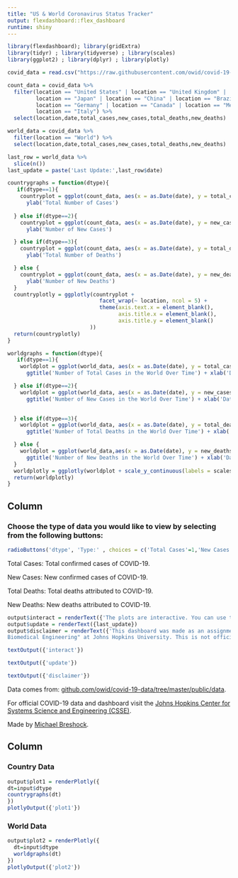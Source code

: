 ```yaml
---
title: "US & World Coronavirus Status Tracker"
output: flexdashboard::flex_dashboard
runtime: shiny
---
```


```r
library(flexdashboard); library(gridExtra)
library(tidyr) ; library(tidyverse) ; library(scales)
library(ggplot2) ; library(dplyr) ; library(plotly)
```

```r

covid_data = read.csv("https://raw.githubusercontent.com/owid/covid-19-data/master/public/data/owid-covid-data.csv")

count_data = covid_data %>%
  filter(location == "United States" | location == "United Kingdom" |  location == "India" |
         location == "Japan" | location == "China" | location == "Brazil" |
         location == "Germany" | location == "Canada" | location == "Mexico" |
         location == "Italy") %>%
  select(location,date,total_cases,new_cases,total_deaths,new_deaths)

world_data = covid_data %>%
  filter(location == "World") %>%
  select(location,date,total_cases,new_cases,total_deaths,new_deaths)

last_row = world_data %>% 
  slice(n())
last_update = paste('Last Update:',last_row$date) 

countrygraphs = function(dtype){
   if(dtype==1){
    countryplot = ggplot(count_data, aes(x = as.Date(date), y = total_cases, col = location)) + geom_line() + ggtitle('Number of Total Cases Over Time per Country') +
      ylab('Total Number of Cases')
    
  } else if(dtype==2){
    countryplot = ggplot(count_data, aes(x = as.Date(date), y = new_cases, col = location)) + geom_line() + ggtitle('Number of New Cases Over Time per Country') +
      ylab('Number of New Cases')

  } else if(dtype==3){
    countryplot = ggplot(count_data, aes(x = as.Date(date), y = total_deaths, col = location)) + geom_line() + ggtitle('Number of Total Deaths Over Time per Country') +
      ylab('Total Number of Deaths')

  } else {
    countryplot = ggplot(count_data, aes(x = as.Date(date), y = new_deaths, col = location)) + geom_line() + ggtitle('Number of New Deaths Over Time per Country') +
      ylab('Number of New Deaths')
  }
  countryplotly = ggplotly(countryplot +
                             facet_wrap(~ location, ncol = 5) + 
                             theme(axis.text.x = element_blank(),
                                   axis.title.x = element_blank(),
                                   axis.title.y = element_blank()
                          ))
  return(countryplotly)
}

worldgraphs = function(dtype){
   if(dtype==1){
    worldplot = ggplot(world_data, aes(x = as.Date(date), y = total_cases)) + geom_line(color = "#00AFBB",size = 1) + 
      ggtitle('Number of Total Cases in the World Over Time') + xlab('Date (Months)') + ylab('Total Number of Cases')

  } else if(dtype==2){
    worldplot = ggplot(world_data, aes(x = as.Date(date), y = new_cases)) + geom_line(color = "#00AFBB",size = 1) + 
      ggtitle('Number of New Cases in the World Over Time') + xlab('Date (Months)') + ylab('Number of New Cases')

    
  } else if(dtype==3){
    worldplot = ggplot(world_data, aes(x = as.Date(date), y = total_deaths)) + geom_line(color = "#00AFBB",size = 1) + 
      ggtitle('Number of Total Deaths in the World Over Time') + xlab('Date (Months)') + ylab('Total Number of Deaths')

  } else {
    worldplot = ggplot(world_data,aes(x = as.Date(date), y = new_deaths)) + geom_line(color = "#00AFBB",size = 1) + 
      ggtitle('Number of New Deaths in the World Over Time') + xlab('Date (Months)') + ylab('Number of New Deaths')
  }
  worldplotly = ggplotly(worldplot + scale_y_continuous(labels = scales::comma))
  return(worldplotly)
}

```

Column {.sidebar data-width=350}
-----------------------------------------------------------------------

### Choose the type of data you would like to view by selecting from the following buttons: 

```r
radioButtons('dtype', 'Type:' , choices = c('Total Cases'=1,'New Cases'=2, 'Total Deaths'=3, 'New Deaths'=4), inline = FALSE)
```

Total Cases: Total confirmed cases of COVID-19.
  
New Cases: New confirmed cases of COVID-19.
  
Total Deaths: Total deaths attributed to COVID-19.
  
New Deaths: New deaths attributed to COVID-19.

```r
output$interact = renderText({'The plots are interactive. You can use the tools at the top right of the figure to manipulate the graphs! :)'})
output$update = renderText({last_update})
output$disclaimer = renderText({'This dashboard was made as an assignment for the course "Advanced Data Science for 
Biomedical Engineering" at Johns Hopkins University. This is not official health information and should not be used as such.'})

textOutput({'interact'})

textOutput({'update'})

textOutput({'disclaimer'})
```

Data comes from: [github.com/owid/covid-19-data/tree/master/public/data](https://github.com/owid/covid-19-data/tree/master/public/data).

For official COVID-19 data and dashboard visit the [Johns Hopkins Center for Systems Science and Engineering (CSSE)](https://systems.jhu.edu/).

Made by [Michael Breshock](https://mbreshock.github.io/).


Column {data-width=650}
-----------------------------------------------------------------------

### Country Data

```r
output$plot1 = renderPlotly({
dt=input$dtype
countrygraphs(dt)
})
plotlyOutput({'plot1'})
```

### World Data

```r
output$plot2 = renderPlotly({
  dt=input$dtype
  worldgraphs(dt)
})
plotlyOutput({'plot2'})
```

